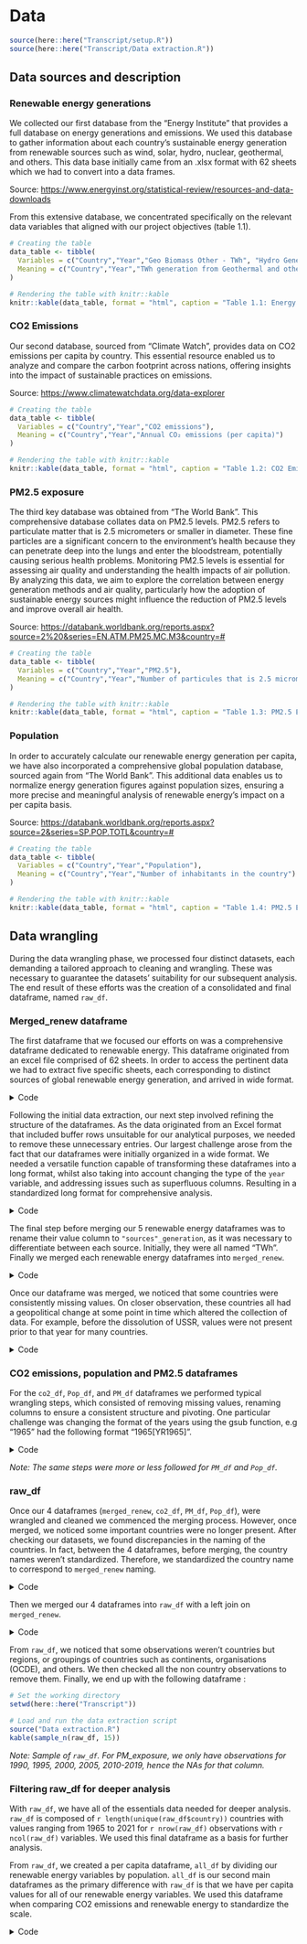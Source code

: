 # Data

```r
source(here::here("Transcript/setup.R"))
source(here::here("Transcript/Data extraction.R"))
```

## Data sources and description

### Renewable energy generations
We collected our first database from the “Energy Institute” that provides a full database on energy generations and emissions. We used this database to gather information about each country's sustainable energy generation from renewable sources such as wind, solar, hydro, nuclear,  geothermal, and others. This data base initially came from an .xlsx format with 62 sheets which we had to convert into a data frames.

Source: [https://www.energyinst.org/statistical-review/resources-and-data-downloads](https://www.energyinst.org/statistical-review/resources-and-data-downloads])

From this extensive database, we concentrated specifically on the relevant data variables that aligned with our project objectives (table 1.1).

```r
# Creating the table
data_table <- tibble(
  Variables = c("Country","Year","Geo Biomass Other - TWh", "Hydro Generation - TWh", "Nuclear Generation - TWh", "Solar Generation - TWh", "Wind Generation - TWh"),
  Meaning = c("Country","Year","TWh generation from Geothermal and others", "TWh generation from Hydro", "TWh generation from Nuclear", "TWh generation from Solar", "TWh generation from Wind")
)

# Rendering the table with knitr::kable
knitr::kable(data_table, format = "html", caption = "Table 1.1: Energy Generation Sources Database")
```

### CO2 Emissions
Our second database, sourced from "Climate Watch", provides data on CO2 emissions per capita by country. This essential resource enabled us to analyze and compare the carbon footprint across nations, offering insights into the impact of sustainable practices on emissions.

Source: [https://www.climatewatchdata.org/data-explorer](https://www.climatewatchdata.org/data-explorer)

```r
# Creating the table
data_table <- tibble(
  Variables = c("Country","Year","CO2 emissions"),
  Meaning = c("Country","Year","Annual CO₂ emissions (per capita)")
)

# Rendering the table with knitr::kable
knitr::kable(data_table, format = "html", caption = "Table 1.2: CO2 Emissions Database")
```

### PM2.5 exposure
The third key database was obtained from "The World Bank". This comprehensive database collates data on PM2.5 levels. PM2.5 refers to particulate matter that is 2.5 micrometers or smaller in diameter. These fine particles are a significant concern to the environment's health because they can penetrate deep into the lungs and enter the bloodstream, potentially causing serious health problems. Monitoring PM2.5 levels is essential for assessing air quality and understanding the health impacts of air pollution. By analyzing this data, we aim to explore the correlation between energy generation methods and air quality, particularly how the adoption of sustainable energy sources might influence the reduction of PM2.5 levels and improve overall air health.

Source: [https://databank.worldbank.org/reports.aspx?source=2%20&series=EN.ATM.PM25.MC.M3&country=#](https://databank.worldbank.org/reports.aspx?source=2%20&series=EN.ATM.PM25.MC.M3&country=#)

```r
# Creating the table
data_table <- tibble(
  Variables = c("Country","Year","PM2.5"),
  Meaning = c("Country","Year","Number of particules that is 2.5 micrometers or smaller (in µg/m³)")
)

# Rendering the table with knitr::kable
knitr::kable(data_table, format = "html", caption = "Table 1.3: PM2.5 Emissions Database")
```

### Population
In order to accurately calculate our renewable energy generation per capita, we have also incorporated a comprehensive global population database, sourced again from "The World Bank". This additional data enables us to normalize energy generation figures against population sizes, ensuring a more precise and meaningful analysis of renewable energy's impact on a per capita basis.

Source: [https://databank.worldbank.org/reports.aspx?source=2&series=SP.POP.TOTL&country=#](https://databank.worldbank.org/reports.aspx?source=2&series=SP.POP.TOTL&country=#)

```r
# Creating the table
data_table <- tibble(
  Variables = c("Country","Year","Population"),
  Meaning = c("Country","Year","Number of inhabitants in the country")
)

# Rendering the table with knitr::kable
knitr::kable(data_table, format = "html", caption = "Table 1.4: PM2.5 Emissions Database")
```

## Data wrangling

During the data wrangling phase, we processed four distinct datasets, each demanding a tailored approach to cleaning and wrangling. These was necessary to guarantee the datasets' suitability for our subsequent analysis. The end result of these efforts was the creation of a consolidated and final dataframe, named `raw_df`.

### Merged_renew dataframe

The first dataframe that we focused our efforts on was a comprehensive dataframe dedicated to renewable energy. This dataframe originated from an excel file comprised of 62 sheets. In order to access the pertinent data we had to extract five specific sheets, each corresponding to distinct sources of global renewable energy generation, and arrived in wide format. 

<details>
<summary>Code</summary>
```r
#    merged_renew    #
######################

# Specify the file path
path_renew <- here::here("Data/Data_sustainable_energy.xlsx")

# Define the names of the excel sheets
Renewables_sheets <- c("Wind Generation - TWh", "Solar Generation - TWh", "Geo Biomass Other - TWh", "Hydro Generation - TWh", "Nuclear Generation - TWh")

# Read the specific sheets into a list of dataframes
Renewables_list <- lapply(Renewables_sheets, function(sheet_name) {
  read_xlsx(path_renew, sheet = sheet_name)
})

# Name the dataframes
names(Renewables_list) <- Renewables_sheets

# Bring the dataframes to the global environment
list2env(Renewables_list ,.GlobalEnv)
```
</details>

Following the initial data extraction, our next step involved refining the structure of the dataframes. As the data originated from an Excel format that included buffer rows unsuitable for our analytical purposes, we needed to remove these unnecessary entries. Our largest challenge arose from the fact that our dataframes were initially organized in a wide format. We needed a versatile function capable of transforming these dataframes into a long format, whilst also taking into account changing the type of the `year` variable, and addressing issues such as superfluous columns. Resulting in a standardized long format for comprehensive analysis.

<details>
<summary>Code</summary>
```r
# Function to pivot our df
process_data <- function(df) {

  # Set the coerced years as column names
  # Extract the years from the first row of the data frame and coerce them to integers
  colnames(df) <- as.integer(as.character(df[1, ]))  
  
  # Remove the first row (useless)
  df <- df[-1,]
  
  # Rename the first column to "country"
  colnames(df)[1] <- "country"
  
  # We delete 3 columns (they have no interest and useless columns)
  df <- df[, head(seq_along(df), -3)]
  
  # Pivot of the data
  long_format_df <- df %>%
    tidyr::pivot_longer(
      cols = -country,   # Select all columns except the "country"
      names_to = "year", # Column names go into the "year" column
      values_to = "TWh"  # Values go into the "TWh" column
    )
  
  return(long_format_df)
}

# Use process_data to get our pivot df
wind_df <- process_data(Cleaned_Renewables_list[[1]])
solar_df <- process_data(Cleaned_Renewables_list[[2]])
geo_df <- process_data(Cleaned_Renewables_list[[3]])
hydro_df <- process_data(Cleaned_Renewables_list[[4]])
nuclear_df <- process_data(Cleaned_Renewables_list[[5]])
```

</details>

The final step before merging our 5 renewable energy dataframes was to rename their value column to `"sources"_generation`, as it was necessary to differentiate between each source. Initially, they were all named "TWh". Finally we merged each renewable energy dataframes into `merged_renew`.

<details>
<summary>Code</summary>
```r
#      Merge our renewables energies df's    #
##############################################

# Rename columns in the original dataframes
wind_df <- wind_df %>%
  rename(wind_generation = TWh)
solar_df <- solar_df %>%
  rename(solar_generation = TWh)
geo_df <- geo_df %>%
  rename(geo_generation = TWh)
hydro_df <- hydro_df %>%
  rename(hydro_generation = TWh)
nuclear_df <- nuclear_df %>%
  rename(nuclear_generation = TWh)

# Sequentially merge the dataframes
merged_renew <- wind_df %>%
  merge(solar_df, by = c("country", "year"), all = FALSE) %>%
  merge(geo_df, by = c("country", "year"), all = FALSE) %>%
  merge(hydro_df, by = c("country", "year"), all = FALSE) %>%
  merge(nuclear_df, by = c("country", "year"), all = FALSE)
```
</details>

Once our dataframe was merged, we noticed that some countries were consistently missing values. On closer observation, these countries all had a geopolitical change at some point in time which altered the collection of data. For example, before the dissolution of USSR, values were not present prior to that year for many countries.

<details>
<summary>Code</summary>
```r
# Convert "year" to numeric in merged_renew and drop NA for countries with a geopolitical change
merged_renew <- merged_renew %>%
  mutate(year = as.numeric(year)) %>%
    filter(!(
      (country %in% c("Slovenia", "Croatia", "North Macedonia") & year < 1990) | # Remove year under 1990 for those 3 countries as they were part from yugoslavia so we can't have data before 1990
      (country %in% c("Azerbaijan", "Belarus", "Latvia", "Lithuania", "Kazakhstan", "Russian Federation", "Ukraine", "Estonia", "Turkemenistan", "Uzbekistan") & year < 1984) | # Remove year under 1984 for those countries as they were part from USSR so we can't have data before 1984
      (country == "Bangladesh" & year < 1970) # Remove year under 1970 for Bangladesh as it was part from India so we can't have data before 1970
         )) 
```
</details>

### CO2 emissions, population and PM2.5 dataframes

For the `co2_df`, `Pop_df`, and `PM_df` dataframes we performed typical wrangling steps, which consisted of removing missing values, renaming columns to ensure a consistent structure and pivoting. One particular challenge was changing the format of the years using the gsub function, e.g "1965" had the following format "1965[YR1965]". 

<details>
<summary>Code</summary>
```r
#      co2_df      #
####################

# Rename columns of co2_df
co2_df <- co2_df %>%
  rename(`CO2_emissions` = `Annual CO₂ emissions (per capita)`) %>%
  rename(country = Entity) %>%
  rename(year = Year)

# Convert the "year" column to numeric in co2_df
co2_df <- co2_df %>%
  mutate(year = as.numeric(year))

# Check if CO2_df contains missing values : NA or ".."
missing_values <- any(is.na(co2_df) | co2_df == "..")
```
</details>

_Note: The same steps were more or less followed for `PM_df` and `Pop_df`._

### raw_df

Once our 4 dataframes (`merged_renew`, `co2_df`, `PM_df`, `Pop_df`), were wrangled and cleaned we commenced the merging process. However, once merged, we noticed some important countries were no longer present. After checking our datasets, we found discrepancies in the naming of the countries. In fact, between the 4 dataframes, before merging, the country names weren't standardized. Therefore, we standardized the country name to correspond to `merged_renew` naming.

<details>
<summary>Code</summary>
```r
#   raw_df    #
###############

#      Country name replacements for Pop, CO2, PM dfs   
# --> to standardize the country names in our final df as there is some change between the data sets

# List of country name replacements
country_replacements <- c(
  "United States" = "US", "Czechia" = "Czech Republic", "Egypt, Arab Rep." = "Egypt",
  "Iran, Islamic Rep." = "Iran", "Russia" = "Russian Federation",
  "Slovak Republic" = "Slovakia", "Korea, Rep." = "South Korea",
  "Trinidad and Tobago" = "Trinidad & Tobago", "Turkiye" = "Turkey",
  "Venezuela, RB" = "Venezuela")

# Define a function to apply country renaming to a dataset
rename_countries <- function(df) {
  df %>%
    mutate(country = ifelse(country %in% names(country_replacements),
                            country_replacements[country],
                            country))
}

# Apply the renaming to the Pop_df, CO2_df, and PM_df
Pop_df <- rename_countries(Pop_df)
co2_df <- rename_countries(co2_df)
PM_df <- rename_countries(PM_df)
```
</details>

Then we merged our 4 dataframes into `raw_df` with a left join on `merged_renew`.

<details>
<summary>Code</summary>
```r
#     Merge PM_df, CO2_df, Pop_df with merged_renew     #
#########################################################

raw_df <- merged_renew %>%
  left_join(PM_df, by = c("country", "year")) %>%
  left_join(co2_df, by = c("country", "year")) %>%
  left_join(Pop_df, by = c("country", "year"))
# raw_df contains all the renewable energy generation, co2 emissions per capita and PM exposure of all countries and all years from 1965 to 2022

# Arrange column order to have dependent variables first
raw_df <- raw_df %>%
  select(1:2, CO2_emissions, PM_exposure, 3:ncol(.)) 
```
</details>

From `raw_df`, we noticed that some observations weren't countries but regions, or groupings of countries such as continents, organisations (OCDE), and others. We then checked all the non country observations to remove them. Finally, we end up with the following dataframe : 

```r
# Set the working directory
setwd(here::here("Transcript"))

# Load and run the data extraction script
source("Data extraction.R")
kable(sample_n(raw_df, 15))
```
_Note: Sample of `raw_df`. For PM_exposure, we only have observations for 1990, 1995, 2000, 2005, 2010-2019, hence the NAs for that column._

### Filtering raw_df for deeper analysis

With `raw_df`, we have all of the essentials data needed for deeper analysis. `raw_df` is composed of `r length(unique(raw_df$country))` countries with values ranging from 1965 to 2021 for `r nrow(raw_df)` observations with `r ncol(raw_df)` variables. We used this final dataframe as a basis for further analysis.

From `raw_df`, we created a per capita dataframe, `all_df` by dividing our renewable energy variables by population. `all_df` is our second main dataframes as the primary difference with `raw_df` is that we have per capita values for all of our renewable energy variables. We used this dataframe when comparing CO2 emissions and renewable energy to standardize the scale.

<details>
<summary>Code</summary>
```r
#   all_df    #
###############

#  Drop any row without a Population  

all_df <- raw_df %>% 
  filter(complete.cases(Population)) # --> 77 countries
# We voluntarily created a "raw_df" to have the total of energy generation, co2 emissions and PM exposure for all the years (independent from the population)
# and then "all_df" where we remove missing values of population to compute renewable energy generation per capita


#    Computing renewable energy generation variables per capita     #
#####################################################################


# Iterate through columns and divide by population
for (colname in colnames(all_df)) {
  # Skip the columns 'country', 'year', 'CO2_emissions', and 'Population'
  if (!colname %in% c('country', 'year', 'CO2_emissions', 'Population')) {
    
    # Identify rows where the column value is not NA
    valid_rows <- !is.na(all_df[[colname]])
    
    # Check if the entire column (excluding NA values) is numeric
    if (all(sapply(all_df[valid_rows, colname], is.numeric))) {
      
      # Only perform operation on those valid rows
      all_df[valid_rows, colname] <- all_df[valid_rows, colname] / all_df[valid_rows, 'Population']
    }
  }
}
```

After creating `all_df`we created multiple sub dataframes filtering for years and separating developed and non developed countries :

- All Countries
- All Countries (Since 1990)
- Developed Countries Only
- Developed Countries (Since 1990)
- Non-Developed Countries Only
- Non-Developed Countries (Since 1990)

Additionally, we multiplied each of the 6 datasets by 100. This scaling is particularly useful for log transformations in our analysis, enhancing the interpretability of results, especially when dealing with small per capita values.

<details>
<summary>Code</summary>
```r
#     df from 1990 to 2021       #
##################################

raw_1990 <- raw_df %>%
  filter(year >= 1990, year <= 2021)

all_1990 <- all_df %>%
  filter(year >= 1990, year <= 2021)
# We choose 1990 as before that date there weren't many renewable energy generations which doesn't help us to analyse a significant effect

#    df with only developped countries    #
###########################################


# Create a list of developed countries
developed_countries <- c("Australia", "Austria", "Belgium", "Canada", "Cyprus", 
                         "Czech Republic", "Denmark", "Estonia", "Finland", "France", 
                         "Germany", "Greece", "Hungary", "Iceland", "Ireland", "Israel", 
                         "Italy", "Japan", "Latvia", "Lithuania", "Luxembourg", 
                         "Netherlands", "New Zealand", "Norway", "Poland", "Portugal", 
                         "Slovakia", "Slovenia", "Spain", "Sweden", "Switzerland", 
                         "United Kingdom", "US", "South Korea", "Singapore", "Qatar", 
                         "United Arab Emirates", "Mexico", "Saudi Arabia", "China")

developed_df <- all_df %>% filter(country %in% developed_countries) # --> 40 countries with per capita values
rawdev_df <- raw_df %>% filter(country %in% developed_countries) # --> 40 countries with total values

#    df with only developped countries from 1990    #
#####################################################

developed_1990 <- developed_df %>%
  filter(year >= 1990, year <= 2021)

rawdev_1990 <- rawdev_df %>%
  filter(year >= 1990, year <= 2021)

#    df with non developped countries    #
###########################################

nondev_df <- all_df[!all_df$country %in% developed_countries, ] # --> 37 countries with per capita values
rawnondev_df <- raw_df[!all_df$country %in% developed_countries, ] # --> 37 countries with total values


#    df with non developped countries from 1990   #
###################################################

nondev_1990 <- nondev_df %>%
  filter(year >= 1990, year <= 2021)
  
rawnondev_1990 <- rawnondev_df %>%
  filter(year >= 1990, year <= 2021)

#        multiply df by 100          #
######################################
# This will allow to make the log scaling more readable for our analysis as we have very low values per capita

# all100_df : mutliply all_df by 100
all100_df <- all_df %>%
  mutate(across(
    .cols = 3:9,
    .fns = ~ . * 100
  ))

# raw100_df : mutliply raw_df by 100
raw100_df <- raw_df %>%
  mutate(across(
    .cols = 3:9,
    .fns = ~ . * 100
  ))

# raw100_1990 : keep only year from 1990 of raw100_df
raw100_1990 <- raw100_df %>%
  filter(year >= 1990, year <= 2021)

# rawdev100_1990 : keep only year from 1990 and dev country

rawdev100_1990 <- rawdev_df %>%
  mutate(across(
    .cols = 3:9,
    .fns = ~ . * 100
  ))  %>%
  filter(year >= 1990, year <= 2021)

# rawdev100_1990 : keep only year from 1990 and nondev country

rawnondev100_1990 <- rawnondev_df %>%
  mutate(across(
    .cols = 3:9,
    .fns = ~ . * 100
  ))  %>%
  filter(year >= 1990, year <= 2021)

# Remove the intermediate df / lists
rm(Pop_df, PM_df, co2_df, merged_renew, Cleaned_Renewables_list, geo_df, `Geo Biomass Other - TWh`, `Hydro Generation - TWh`, hydro_df, `Nuclear Generation - TWh`, nuclear_df, Renewables_list, `Solar Generation - TWh`, solar_df, `Wind Generation - TWh`, wind_df)
```
</details>



